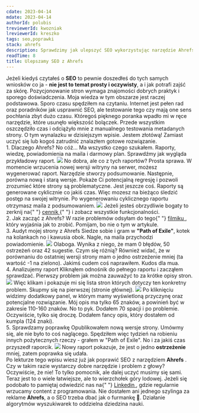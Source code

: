 ```yaml
---
cdate: 2023-04-14
mdate: 2023-04-14
authorId: polubis
treviewerId: kwozniak
lreviewerId: kreszko
tags: seo,poprawki
stack: ahrefs
description: Sprawdzimy jak ulepszyć SEO wykorzystując narzędzie Ahrefs oraz pobawimy się raportami, które dostępne są w darmowym planie.
readTime: 8
title: Ulepszamy SEO z Ahrefs
---
```


<Prelude label="Wstęp">
  <M>
    Jeżeli kiedyś czytałeś o <B>SEO</B> to pewnie doszedłeś do tych samych
    wniosków co ja - <B>nie jest to temat prosty i oczywisty</B>, a i jak
    potrafi zajść za skórę.
  </M>
  <M>
    Pozycjonowanie stron wymaga znajomości dobrych praktyk i sporego
    doświadczenia. Moja wiedza w tym obszarze jest raczej podstawowa. Sporo
    czasu spędziłem na czytaniu. Internet jest pełen rad oraz poradników jak
    usprawnić SEO, ale testowanie tego czy mają one sens pochłania zbyt dużo
    czasu.
  </M>
  <M>
    Któregoś pięknego poranka wpadło mi w ręce narzędzie, które usunęło
    większość bolączek. Przede wszystkim oszczędziło czas i odciążyło mnie z
    manualnego testowania metadanych strony. O tym wynalazku w dzisiejszym
    wpisie.
  </M>
  <Hint hasBg>
    Jestem złotówą! Zamiast uczyć się lub kogoś zatrudnić znalazłem gotowe
    rozwiązanie.
  </Hint>
</Prelude>

<Section>
  <XL>1. Dlaczego Ahrefs?</XL>
  <M>
    No cóż... Ma wszystko czego szukałem. Raporty, wiedzę, powiadomienia na
    maila i darmowy plan. Sprawdźmy jak wygląda przykładowy raport.
  </M>
  <Img
    src="/assets/improving-seo-with-ahrefs/ahrefs-report.jpg"
    description="Wszystko proste i czytelne"
  />
  <M>
    No dobra, ale co z tych raportów? Prosta sprawa. W momencie wrzucenia nowej
    wersji witryny na serwer, możesz wygenerować raport. Narzędzie stworzy
    podsumowanie. Następnie, porówna nową i starą wersje. Pokaże Ci potencjalną
    regresję i pozwoli zrozumieć które strony są problematyczne.
  </M>
  <M>
    Jest jeszcze coś. Raporty są generowane cyklicznie co jakiś czas. Więc
    mozesz na bieżąco śledzić postęp na swojej witrynie. Po wygenerowaniu
    cyklicznego raportu otrzymasz maila z podsumowaniem.
  </M>
  <Img
    src="/assets/improving-seo-with-ahrefs/ahrefs.jpg"
    description="Dzień dobry od Ahrefs"
  />
  <Hint hasBg>
    Jeżeli jesteś obrzydliwie bogaty to zerknij na{" "}
    <A href="https://ahrefs.com/pricing" outside>
      cennik
    </A>{" "}
    i zobacz wszystkie funkcjonalności.
  </Hint>
</Section>

<Section>
  <XL>2. Jak zacząć z Ahrefs?</XL>
  <List items="Załóż konto,Podłącz stronę,Zaloguj się,Przejdź do zakładki Side Audit,Wygeneruj pierwszy raport" />
  <M>
    W razie problemów odsyłam do tego{" "}
    <A href="https://www.youtube.com/watch?v=oJPGa0J6p5Q&t=1s" outside>
      filmiku
    </A>
    , który wyjaśnia jak to zrobić. Pomijam, bo nie o tym w artykule.
  </M>
</Section>

<Section>
  <XL>3. Audyt mojej strony z Ahrefs</XL>
  <M>
    Siedze sobie i gram w <B>"Path of Exile"</B>, kotek na kolankach no i
    kawusia obok. Nagle, na maila przychodzi powiadomienie.
  </M>
  <Img
    src="/assets/improving-seo-with-ahrefs/ahrefs.jpg"
    description="Ziomeczku jest problem :/"
  />
  <M>
    Olaboga. Wynika z niego, że mam 0 błędów, 50 ostrzeżeń oraz 42 sugestie.
    Czym się różnią?
  </M>
  <List items="Błędy z pewnością wpłyną negatywnie na twoją witrynę, Ostrzeżenia mogą lecz nie muszą, Sugestie to dodatkowe ulepszenia dla purystów SEO (e tam)" />
  <M>
    Również widać, że w porównaniu do ostatniej wersji strony mam o jedno
    ostrzeżenie mniej (ta wartość -1 na zielono).
  </M>
  <Hint hasBg>Jakimś cudem coś naprawiłem. Kudos dla mua.</Hint>
</Section>

<Section>
  <XL>4. Analizujemy raport</XL>
  <M>
    Kliknąłem odnośnik do pełnego raportu i zacząłem sprawdzać. Pierwszy problem
    jak można zauważyć to za krótke opisy stron.
  </M>
  <Img src="/assets/improving-seo-with-ahrefs/description-link.jpg" />
  <M>
    Więc klikam i pokazuje mi się lista stron których dotyczy ten konkretny
    problem. Skupmy się na pierwszej (stronie głównej).
  </M>
  <Img src="/assets/improving-seo-with-ahrefs/problems.jpg" />
  <M>
    Po kliknięciu widzimy dodatkowy panel, w którym mamy wyświetloną przyczynę
    oraz potencjalne rozwiązanie. Mój opis ma tylko 65 znaków, a powinień być w
    zakresie 110-160 znaków.
  </M>
  <Imgs
    src="/assets/improving-seo-with-ahrefs/home.jpg"
    description="1 ostrzeżenie i 2 pierdoły"
  />
  <M>
    No to pyk. Dodałem 70 spacji i po problemie. Oczywiście, tylko się droczę.
    Dodałem fancy opis, który dostałem od kumpla (124 znaki).
  </M>
</Section>

<Section>
  <XL>5. Sprawdzamy poprawkę</XL>
  <M>
    Opublikowałem nową wersje strony. Umówmy się, ale nie było to coś naglącego.
    Spędziłem więc tydzień na robieniu innych pożytecznych rzeczy - grałem w
    "Path of Exile". No i za jakiś czas przyszedł raporcik.
  </M>
  <Img src="/assets/improving-seo-with-ahrefs/final.jpg" description="Lepiej" />
  <M>
    Nowy raport pokazuje, że jest o jedno <B>ostrzeżenie</B> mniej, zatem
    poprawka się udała.
  </M>
</Section>

<Summary label="Podsumowanie">
  <M>
    Po lekturze tego wpisu wiesz już jak poprawić SEO z narzędziem <B>Ahrefs</B>
    . Czy w takim razie wystarczy dobre narzędzie i problem z głowy? Oczywiście,
    że nie! To tylko pomocnik, ale dalej uczyć musimy się sami. Teraz jest to o
    wiele łatwiejsze, ale to wierzchołek góry lodowej.
  </M>
  <M>
    Jeżeli się podobało to pamiętaj odwiedzić nas na{" "}
    <A href="https://www.linkedin.com/company/greenon-software/" outside>
      Linkedin
    </A>
    , gdzie regularnie wrzucamy content z programowania.
  </M>
  <Hint hasBg>
    Nie dostałem ani jednego szylinga za reklame <B>Ahrefs</B>, a o SEO trzeba
    dbać jak o furmankę 🚗. Działanie algorytmów wyszukiwarek to oddzielna
    dziedzina nauki.
  </Hint>
</Summary>
